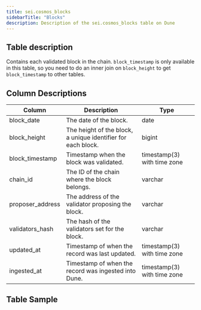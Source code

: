 ```yaml
---
title: sei.cosmos_blocks
sidebarTitle: "Blocks"
description: Description of the sei.cosmos_blocks table on Dune
---
```


## Table description

Contains each validated block in the chain. `block_timestamp` is only available in this table, so you need to do an inner join on `block_height` to get `block_timestamp` to other tables.

## Column Descriptions

| Column           | Description                                                   | Type                              |
| ---------------- | ------------------------------------------------------------- | --------------------------------- |
| block_date       | The date of the block.                                         | date                              |
| block_height     | The height of the block, a unique identifier for each block.   | bigint                            |
| block_timestamp  | Timestamp when the block was validated.                        | timestamp(3) with time zone       |
| chain_id         | The ID of the chain where the block belongs.                   | varchar                           |
| proposer_address | The address of the validator proposing the block.              | varchar                           |
| validators_hash  | The hash of the validators set for the block.                  | varchar                           |
| updated_at       | Timestamp of when the record was last updated.                 | timestamp(3) with time zone       |
| ingested_at      | Timestamp of when the record was ingested into Dune.           | timestamp(3) with time zone       |

## Table Sample


<TableSample tableSchema="sei" tableName="cosmos_blocks" />